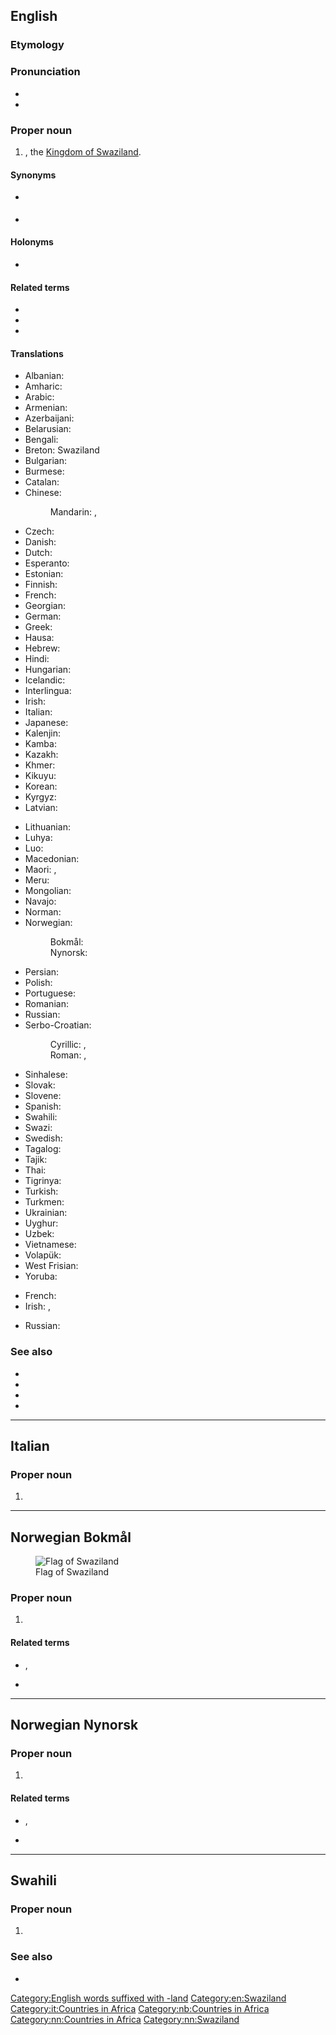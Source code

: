 ==English==
{{wikipedia}}

===Etymology===
{{compound|en|Swazi|land}}

===Pronunciation===
* {{IPA|en|/ˈswɑːziˌlænd/}}
* {{audio|en|LL-Q1860 (eng)-Vealhurl-Swaziland.wav ‎|Audio (UK)}}

===Proper noun===
{{en-proper noun}}

# {{senseid|en|Q1050}}{{place|en|country|r/Southern Africa}}, the [[Kingdom of Swaziland]].

====Synonyms====
* {{l|en|Eswatini}} {{i|since April 19 2018}}
* {{l|en|Kingdom of Eswatini}}

====Holonyms====
* {{l|en|Subsahara}}

====Related terms====
* {{l|en|Swazilander}}
* {{l|en|Swaziness}}
* {{l|en|Swazi}}

====Translations====
{{trans-top-also|id=Q1050|Kingdom of Swaziland|eSwatini}}
* Albanian: {{t|sq|Suaziland|m}}
* Amharic: {{t|am|ስዋዚላንድ}}
* Arabic: {{t|ar|سُوَازِيلَانْدَ|tr=suwazilanda}}
* Armenian: {{t|hy|Սվազիլենդ}}
* Azerbaijani: {{t|az|Svazilend}}
* Belarusian: {{t|be|Свазіле́нд|m}}
* Bengali: {{t+|bn|সোয়াজিল্যান্ড}}
* Breton: Swaziland
* Bulgarian: {{t|bg|Свазиле́нд|m}}
* Burmese: {{t|my|ဆွာဇီလန်}}
* Catalan: {{t+|ca|Swazilàndia|f}}
* Chinese:
*: Mandarin: {{t+|cmn|斯威士蘭}}, {{t+|cmn|斯威士兰|tr=Sīwēishìlán}}
* Czech: {{t+|cs|Svazijsko|n}}
* Danish: {{t|da|Swaziland}}
* Dutch: {{t+|nl|Swaziland}}
* Esperanto: {{t+|eo|Svazilando}}
* Estonian: {{t+|et|Svaasimaa}}
* Finnish: {{t+|fi|Swazimaa}}
* French: {{t+|fr|Swaziland|m}}
* Georgian: {{t|ka|სვაზილენდი}}
* German: {{t+|de|Swasiland}}
* Greek: {{t+|el|Σουαζιλάνδη|f}}
* Hausa: {{t|ha|Suwazilan}}
* Hebrew: {{t|he|סוואזילנד}}
* Hindi: {{t|hi|स्वाजीलैंड}}
* Hungarian: {{t+|hu|Szváziföld}}
* Icelandic: {{t+|is|Svasíland|n}}
* Interlingua: {{t|ia|Swazilandia}}
* Irish: {{t|ga|Suasalainn|f|alt=An tSuasalainn}}
* Italian: {{t+|it|Swaziland|m}}
* Japanese: {{t+|ja|スワジランド|tr=Suwajirando}}
* Kalenjin: {{t|kln|Uswazi}}
* Kamba: {{t|kam|Uswasi}}
* Kazakh: {{t|kk|Свазиленд}}
* Khmer: {{t+|km|ស្វាស៊ីឡង់}}
* Kikuyu: {{t|ki|Uswathi}}
* Korean: {{t|ko|^스와질란드}}
* Kyrgyz: {{t|ky|Свазиленд}}
* Latvian: {{t|lv|Svazilenda|f}}
{{trans-mid}}
* Lithuanian: {{t+|lt|Svazilandas|m}}
* Luhya: {{t|luy|Buswazi}}
* Luo: {{t|luo|Swazi}}
* Macedonian: {{t|mk|Сва́зиленд|m}}
* Maori: {{t|mi|Warerangi}}, {{t|mi|Warirangi  }}
* Meru: {{t|mer|Uswathi}}
* Mongolian: {{t|mn|Свазиланд}}
* Navajo: {{t|nv|Swáazi Dineʼé bikéyah|sc=Latn}}
* Norman: {{t|nrf|Swaziland|m}}
* Norwegian:
*: Bokmål: {{t+|nb|Swaziland}}
*: Nynorsk: {{t+|nn|Swaziland}}
* Persian: {{t|fa|سوازیلند|tr=savâziland}}
* Polish: {{t+|pl|Suazi}}
* Portuguese: {{t+|pt|Suazilândia|f}}
* Romanian: {{t|ro|Swaziland|n}}
* Russian: {{t+|ru|Свазиле́нд|m}}
* Serbo-Croatian:
*: Cyrillic: {{t|sh|Сва̏зи}}, {{t|sh|Свазиленд}}
*: Roman: {{t+|sh|Svȁzi}}, {{t|sh|Svazilend}}
* Sinhalese: {{t|si|ස්වාසිලන්තය}}
* Slovak: {{t|sk|Svazijsko|n}}
* Slovene: {{t|sl|Svazi|m}}
* Spanish: {{t+|es|Suazilandia|f}}
* Swahili: {{t+|sw|Uswazi}}
* Swazi: {{t|ss|káNgwane}}
* Swedish: {{t+|sv|Swaziland}}
* Tagalog: {{t|tl|Swasilandya}}
* Tajik: {{t|tg|Свазиленд}}
* Thai: {{t+|th|สวาซิแลนด์}}
* Tigrinya: {{t|ti|ስዋዚላንድ}}
* Turkish: {{t+|tr|Svaziland}}
* Turkmen: {{t|tk|Swazilend}}
* Ukrainian: {{t+|uk|Свазіле́нд|m}}
* Uyghur: {{t|ug|سۋازىلاند}}
* Uzbek: {{t|uz|Svazilend}}
* Vietnamese: {{t|vi|Xoa-di-len}}
* Volapük: {{t+|vo|Svasiyän}}
* West Frisian: {{t|fy|Swazilân}}
* Yoruba: {{t|yo|Saṣiland}}
{{trans-bottom}}

{{trans-top|attributive form - relating to Swaziland}}
* French: {{t+|fr|swazilandais}}
* Irish: {{t|ga|Suasalannach}}, {{t|ga|Suasalainne|alt=Na Suasalainne}}
{{trans-mid}}
* Russian: {{t|ru|свазиле́ндский}}
{{trans-bottom}}

===See also===
* {{l|en|Mbabane}}
* {{l|en|Lobamba}}
* {{l|en|Appendix:Countries of the world|Countries of the world}}
* {{list:countries of Africa/en}}

[[Category:English words suffixed with -land]]
[[Category:en:Swaziland]]

----

==Italian==
{{wikipedia|lang=it}}

===Proper noun===
{{it-proper noun|m}}

# {{l|en|Swaziland}}

[[Category:it:Countries in Africa]]

----

==Norwegian Bokmål==
{{wikipedia|lang=no}}
[[File:Flag of Eswatini.svg|thumb|Flag of Swaziland]]

===Proper noun===
{{head|nb|proper noun}}

# {{l|en|Swaziland}}

====Related terms====
* {{l|nb|swazilender}}, {{l|nb|swazilending}}
* {{l|nb|swazilandsk}}

[[Category:nb:Countries in Africa]]

----

==Norwegian Nynorsk==

===Proper noun===
{{wikipedia|lang=nn}}
{{head|nn|proper noun}}

# {{l|en|Swaziland}}

====Related terms====
* {{l|nn|swazilendar}}, {{l|nn|swazilending}}
* {{l|nn|swazilandsk}}

[[Category:nn:Countries in Africa]]
[[Category:nn:Swaziland]]

----

==Swahili==
{{wikipedia|lang=sw}}

===Proper noun===
{{head|sw|proper noun}}

# {{l|en|Swaziland}} {{gl|country}}

===See also===
* {{list:countries of Africa/sw}}
